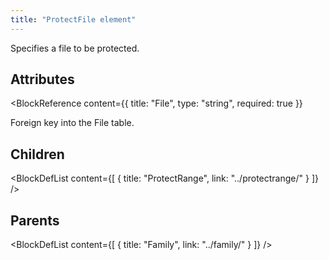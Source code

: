 ```yaml
---
title: "ProtectFile element"
---
```



Specifies a file to be protected.


## Attributes

<BlockWrapper>

  <BlockReference
    content={{
      title: "File",
      type: "string",
      required: true
    }}
  >
  Foreign key into the File table.
  </BlockReference>

</BlockWrapper>

## Children

<BlockDefList content={[
    {
      title: "ProtectRange",
      link: "../protectrange/"
    }
  ]}
/>

## Parents

<BlockDefList content={[
    {
      title: "Family",
      link: "../family/"
    }
  ]}
/>